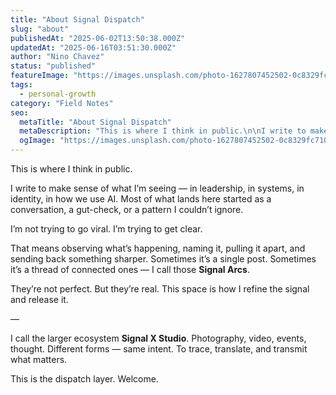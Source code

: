 ```yaml
---
title: "About Signal Dispatch"
slug: "about"
publishedAt: "2025-06-02T13:50:38.000Z"
updatedAt: "2025-06-16T03:51:30.000Z"
author: "Nino Chavez"
status: "published"
featureImage: "https://images.unsplash.com/photo-1627807452502-0c8329fc710b?crop=entropy&cs=tinysrgb&fit=max&fm=jpg&ixid=M3wxMTc3M3wwfDF8c2VhcmNofDI2fHx0aGluayUyMG91dCUyMGxvdXR8ZW58MHx8fHwxNzUwMDQ1ODI2fDA&ixlib=rb-4.1.0&q=80&w=2000"
tags:
  - personal-growth
category: "Field Notes"
seo:
  metaTitle: "About Signal Dispatch"
  metaDescription: "This is where I think in public.\n\nI write to make sense of what I’m seeing — in leadership, in systems, in identity, in how we use AI. Most of what lands here s"
  ogImage: "https://images.unsplash.com/photo-1627807452502-0c8329fc710b?crop=entropy&cs=tinysrgb&fit=max&fm=jpg&ixid=M3wxMTc3M3wwfDF8c2VhcmNofDI2fHx0aGluayUyMG91dCUyMGxvdXR8ZW58MHx8fHwxNzUwMDQ1ODI2fDA&ixlib=rb-4.1.0&q=80&w=2000"
---
```

This is where I think in public.

I write to make sense of what I’m seeing — in leadership, in systems, in identity, in how we use AI. Most of what lands here started as a conversation, a gut-check, or a pattern I couldn’t ignore.

I’m not trying to go viral. I’m trying to get clear.

That means observing what’s happening, naming it, pulling it apart, and sending back something sharper. Sometimes it’s a single post. Sometimes it’s a thread of connected ones — I call those **Signal Arcs**.

They’re not perfect. But they’re real.
This space is how I refine the signal and release it.

—

I call the larger ecosystem **Signal X Studio**.
Photography, video, events, thought. Different forms — same intent.
To trace, translate, and transmit what matters.

This is the dispatch layer.
Welcome.
